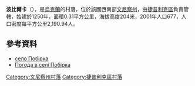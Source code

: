 {{coord|48|34|54|N|29|26|36|E|scale:30000|display=title}}

'''波比爾卡'''（{{lang-uk|Побірка}}），是[[烏克蘭|烏克蘭]]的村落，位於該國西南部[[文尼察州|文尼察州]]，由[[捷普利克區|捷普利克區]]負責管轄，始建於1250年，面積0.31平方公里，海拔高度204米，2001年人口677，人口密度每平方公里2,190.94人。

==參考資料==
* [http://gska2.rada.gov.ua/pls/z7502/A005?rdat1=18.07.2010&rf7571=2879 село Побірка]{{dead link|date=2018年3月 |bot=InternetArchiveBot |fix-attempted=yes }}
* [http://weather.in.ua/ua/vinnickaja/20911 Погода в селі Побірка] {{Wayback|url=http://weather.in.ua/ua/vinnickaja/20911 |date=20140430141601 }}

[[Category:文尼察州村落|Category:文尼察州村落]]
[[Category:捷普利克區村落|Category:捷普利克區村落]]


{{Vinnytsia-geo-stub}}